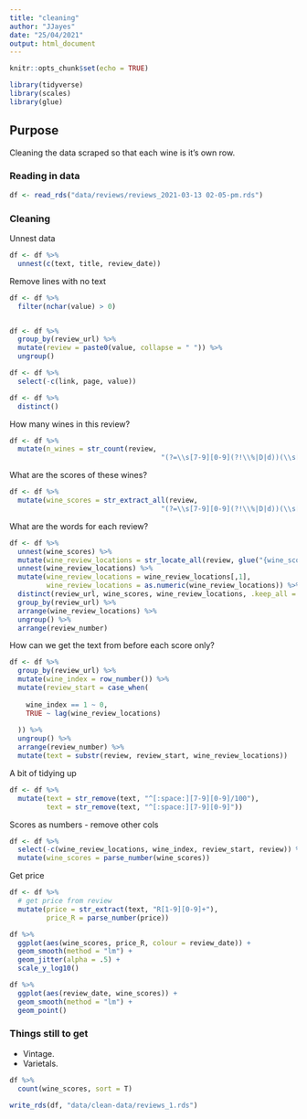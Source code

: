 ```yaml
---
title: "cleaning"
author: "JJayes"
date: "25/04/2021"
output: html_document
---
```


```r
knitr::opts_chunk$set(echo = TRUE)

library(tidyverse)
library(scales)
library(glue)
```

## Purpose

Cleaning the data scraped so that each wine is it's own row.

### Reading in data

```r
df <- read_rds("data/reviews/reviews_2021-03-13 02-05-pm.rds")
```

### Cleaning

Unnest data

```r
df <- df %>% 
  unnest(c(text, title, review_date))
```

Remove lines with no text

```r
df <- df %>% 
  filter(nchar(value) > 0)


df <- df %>% 
  group_by(review_url) %>% 
  mutate(review = paste0(value, collapse = " ")) %>% 
  ungroup()

df <- df %>% 
  select(-c(link, page, value))

df <- df %>% 
  distinct()
```

How many wines in this review?

```r
df <- df %>% 
  mutate(n_wines = str_count(review, 
                                     "(?=\\s[7-9][0-9](?!\\%|D|d))(\\s[7-9][0-9])"))
```

What are the scores of these wines?

```r
df <- df %>% 
  mutate(wine_scores = str_extract_all(review, 
                                     "(?=\\s[7-9][0-9](?!\\%|D|d))(\\s[7-9][0-9])"))
```

What are the words for each review?

```r
df <- df %>% 
  unnest(wine_scores) %>% 
  mutate(wine_review_locations = str_locate_all(review, glue("{wine_scores}"))) %>% 
  unnest(wine_review_locations) %>%
  mutate(wine_review_locations = wine_review_locations[,1],
         wine_review_locations = as.numeric(wine_review_locations)) %>% 
  distinct(review_url, wine_scores, wine_review_locations, .keep_all = T) %>%
  group_by(review_url) %>% 
  arrange(wine_review_locations) %>% 
  ungroup() %>% 
  arrange(review_number)

```

How can we get the text from before each score only?

```r
df <- df %>% 
  group_by(review_url) %>% 
  mutate(wine_index = row_number()) %>% 
  mutate(review_start = case_when(
    
    wine_index == 1 ~ 0,
    TRUE ~ lag(wine_review_locations)
    
  )) %>% 
  ungroup() %>% 
  arrange(review_number) %>% 
  mutate(text = substr(review, review_start, wine_review_locations))
```

A bit of tidying up

```r
df <- df %>% 
  mutate(text = str_remove(text, "^[:space:][7-9][0-9]/100"),
         text = str_remove(text, "^[:space:][7-9][0-9]"))
```

Scores as numbers - remove other cols

```r
df <- df %>% 
  select(-c(wine_review_locations, wine_index, review_start, review)) %>% 
  mutate(wine_scores = parse_number(wine_scores))
```

Get price

```r
df <- df %>% 
  # get price from review
  mutate(price = str_extract(text, "R[1-9][0-9]+"),
         price_R = parse_number(price))

df %>% 
  ggplot(aes(wine_scores, price_R, colour = review_date)) +
  geom_smooth(method = "lm") +
  geom_jitter(alpha = .5) +
  scale_y_log10()

df %>% 
  ggplot(aes(review_date, wine_scores)) +
  geom_smooth(method = "lm") +
  geom_point()


```

### Things still to get

- Vintage.
- Varietals.

```r
df %>% 
  count(wine_scores, sort = T)

write_rds(df, "data/clean-data/reviews_1.rds")

```

